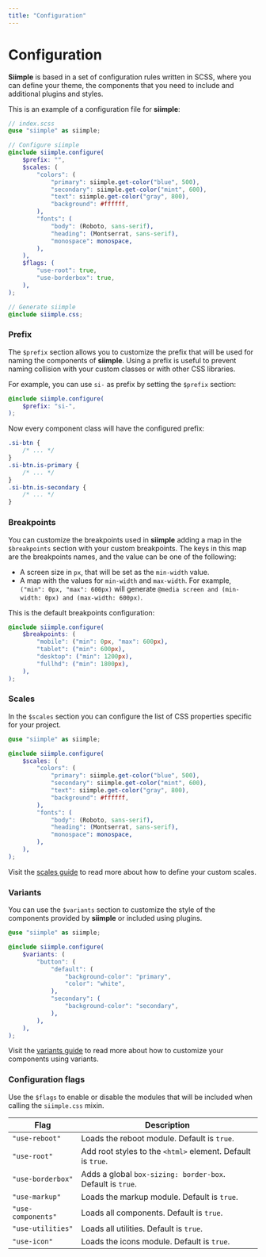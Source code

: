 ```yaml
---
title: "Configuration"
---
```


# Configuration


**Siimple** is based in a set of configuration rules written in SCSS, where you can define your theme, the components that you need to include and additional plugins and styles.

This is an example of a configuration file for **siimple**: 

```scss
// index.scss 
@use "siimple" as siimple;

// Configure siimple
@include siimple.configure(
    $prefix: "",
    $scales: (
        "colors": (
            "primary": siimple.get-color("blue", 500),
            "secondary": siimple.get-color("mint", 600),
            "text": siimple.get-color("gray", 800),
            "background": #ffffff,
        ),
        "fonts": (
            "body": (Roboto, sans-serif),
            "heading": (Montserrat, sans-serif),
            "monospace": monospace,
        ),
    ),
    $flags: (
        "use-root": true,
        "use-borderbox": true,
    ),
);

// Generate siimple
@include siimple.css;
```

### Prefix

The `$prefix` section allows you to customize the prefix that will be used for naming the components of **siimple**. Using a prefix is useful to prevent naming collision with your custom classes or with other CSS libraries.

For example, you can use `si-` as prefix by setting the `$prefix` section:

```scss
@include siimple.configure(
    $prefix: "si-",
);
```

Now every component class will have the configured prefix:

```css
.si-btn {
    /* ... */
}
.si-btn.is-primary {
    /* ... */
}
.si-btn.is-secondary {
    /* ... */
}
```

### Breakpoints

You can customize the breakpoints used in **siimple** adding a map in the `$breakpoints` section with your custom breakpoints. The keys in this map are the breakpoints names, and the value can be one of the following:

- A screen size in `px`, that will be set as the `min-width` value.
- A map with the values for `min-width` and `max-width`. For example, `("min": 0px, "max": 600px)` will generate `@media screen and (min-width: 0px) and (max-width: 600px)`.

This is the default breakpoints configuration: 

```scss
@include siimple.configure(
    $breakpoints: (
        "mobile": ("min": 0px, "max": 600px),
        "tablet": ("min": 600px),
        "desktop": ("min": 1200px),
        "fullhd": ("min": 1800px),
    ),
);
```


### Scales

In the `$scales` section you can configure the list of CSS properties specific for your project.

```scss
@use "siimple" as siimple;

@include siimple.configure(
    $scales: (
        "colors": (
            "primary": siimple.get-color("blue", 500),
            "secondary": siimple.get-color("mint", 600),
            "text": siimple.get-color("gray", 800),
            "background": #ffffff,
        ),
        "fonts": (
            "body": (Roboto, sans-serif),
            "heading": (Montserrat, sans-serif),
            "monospace": monospace,
        ),
    ),
);
```

Visit the [scales guide](/scales) to read more about how to define your custom scales.


### Variants

You can use the `$variants` section to customize the style of the components provided by **siimple** or included using plugins. 

```scss
@use "siimple" as siimple;

@include siimple.configure(
    $variants: (
        "button": (
            "default": (
                "background-color": "primary",
                "color": "white",
            ),
            "secondary": (
                "background-color": "secondary",
            ),
        ),
    ),
);
```

Visit the [variants guide](/variants) to read more about how to customize your components using variants.


### Configuration flags

Use the `$flags` to enable or disable the modules that will be included when calling the `siimple.css` mixin.

| Flag | Description |
|------|-------------|
| `"use-reboot"` | Loads the reboot module. Default is `true`. |
| `"use-root"` | Add root styles to the `<html>` element. Default is `true`. |
| `"use-borderbox"` | Adds a global `box-sizing: border-box`. Default is `true`. |
| `"use-markup"` | Loads the markup module. Default is `true`. |
| `"use-components"` | Loads all components. Default is `true`. |
| `"use-utilities"` | Loads all utilities. Default is `true`. |
| `"use-icon"` | Loads the icons module. Default is `true`. |

